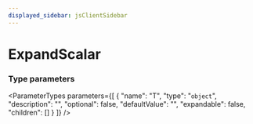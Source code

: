```yaml
---
displayed_sidebar: jsClientSidebar
---
```



# ExpandScalar

### Type parameters

<ParameterTypes parameters={[
  {
    "name": "T",
    "type": "`object`",
    "description": "",
    "optional": false,
    "defaultValue": "",
    "expandable": false,
    "children": []
  }
]} />
